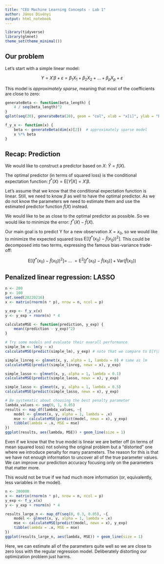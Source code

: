 ```yaml
---
title: "CEU Machine Learning Concepts - Lab 1"
author: János Divényi
output: html_notebook
---
```



```r
library(tidyverse)
library(glmnet)
theme_set(theme_minimal())
```

## Our problem

Let's start with a simple linear model:

$$
Y = X'\beta + \varepsilon = \beta_1 X_1 + \beta_2 X_2 + ... + \beta_p X_p + \varepsilon
$$

This model is _approximately sparse_, meaning that most of the coefficients are close to zero:

```r
generateBeta <- function(beta_length) {
    4 / seq(beta_length)^2
}
qplot(seq(20), generateBeta(20), geom = "col", xlab = "x[i]", ylab = "beta")
```


```r
f_y_x <- function(x) {
    beta <- generateBeta(dim(x)[2])  # approximately sparse model
    x %*% beta
}
```




## Recap: Prediction

We would like to construct a predictor based on $X$:
$\hat Y = f(X)$.

The optimal predictor (in terms of squared loss) is the conditional expectation function:
$f^*(X) = \text{E}[Y|X] = X'\beta$.

Let's assume that we know that the conditional expectation function is linear. Still, we need to know $\beta$ as well to have the optimal predictor. As we do not know the parameters we need to estimate them and use the estimated predictor function $\hat f(X)$ instead.

We would like to be as close to the optimal predictor as possible. So we would like to minimize the error: $f^*(X) - \hat f(X)$.

Our main goal is to predict Y for a new observation $X = x_0$, so we would like to minimize the expected squared loss $\text{E} \left[\left(f^*(x_0) - \hat f(x_0)\right)^2\right]$. This could be decomposed into two terms, expressing the famous bias-variance trade-off:

$$
\text{E} \left[\left(f^*(x_0) - \hat f(x_0)\right)^2\right] =\ ...\ = \text{E}^2\left[f^*(x_0) - \hat f(x_0)\right] + \text{Var}\left(\hat f(x_0)\right)
$$



## Penalized linear regression: LASSO

```r
n <- 200
p <- 100
set.seed(20220216)
x <- matrix(rnorm(n * p), nrow = n, ncol = p)	

y_exp <- f_y_x(x)
y <- y_exp + rnorm(n) * 4
```

```r
calculateMSE <- function(prediction, y_exp) {
    mean((prediction - y_exp)^2)
}
```

```r
# Try some models and evaluate their overall performance
simple_lm <- lm(y ~ x)
calculateMSE(predict(simple_lm), y_exp) # note that we compare to E[Y|X]

simple_linreg <- glmnet(x, y, alpha = 1, lambda = 0) # same as lm
calculateMSE(predict(simple_linreg, newx = x), y_exp)

simple_lasso <- glmnet(x, y, alpha = 1, lambda = 0.1)
calculateMSE(predict(simple_lasso, newx = x), y_exp)

simple_lasso <- glmnet(x, y, alpha = 1, lambda = 0.5)
calculateMSE(predict(simple_lasso, newx = x), y_exp)
```



```r
# Be systematic about choosing the best penalty parameter
lambda_values <- seq(0, 1, 0.05)
results <- map_df(lambda_values, ~{
    model <- glmnet(x, y, alpha = 1, lambda = .x)
    mse <- calculateMSE(predict(model, newx = x), y_exp)    
    tibble(lambda = .x, MSE = mse)
})
ggplot(results, aes(lambda, MSE)) + geom_line(size = 1)
```
Even if we know that the true model is linear we are better off (in terms of mean squared loss) not solving the original problem but a "distorted" one where we introduce penalty for many parameters. The reason for this is that we have not enough information to uncover all of the true parameter values. We can improve our prediction accuracy focusing only on the parameters that matter more.

This would not be true if we had much more information (or, equivalently, less variables in the model).

```r
n <- 200000
x <- matrix(rnorm(n * p), nrow = n, ncol = p)	
y_exp <- f_y_x(x)
y <- y_exp + rnorm(n) * 4

results_large_n <- map_df(seq(0, 0.3, 0.05), ~{
    model <- glmnet(x, y, alpha = 1, lambda = .x)
    mse <- calculateMSE(predict(model, newx = x), y_exp)    
    tibble(lambda = .x, MSE = mse)
})
ggplot(results_large_n, aes(lambda, MSE)) + geom_line(size = 1)
```

Here, we can estimate all of the parameters quite well so we are close to zero loss with the regular regression model. Deliberately distorting our optimization problem just harms.